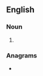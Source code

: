 ==English==

===Noun===
{{head|en|noun form}}

# {{plural of|burke|lang=en}}

===Anagrams===
* {{anagrams|en|a=bekrsu|Bukers|Bureks|bureks|busker}}
